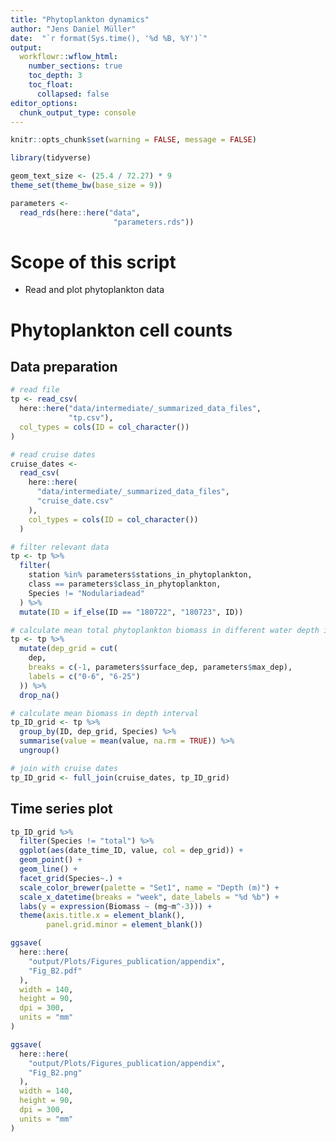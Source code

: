 ```yaml
---
title: "Phytoplankton dynamics"
author: "Jens Daniel Müller"
date:  "`r format(Sys.time(), '%d %B, %Y')`"
output: 
  workflowr::wflow_html:
    number_sections: true
    toc_depth: 3
    toc_float:
      collapsed: false
editor_options:
  chunk_output_type: console
---
```



```r
knitr::opts_chunk$set(warning = FALSE, message = FALSE)
```

```r
library(tidyverse)
```

```r
geom_text_size <- (25.4 / 72.27) * 9
theme_set(theme_bw(base_size = 9))
```

```r
parameters <-
  read_rds(here::here("data",
                       "parameters.rds"))
```

# Scope of this script

-  Read and plot phytoplankton data

# Phytoplankton cell counts

## Data preparation


```r

# read file
tp <- read_csv(
  here::here("data/intermediate/_summarized_data_files",
             "tp.csv"),
  col_types = cols(ID = col_character())
)

# read cruise dates
cruise_dates <-
  read_csv(
    here::here(
      "data/intermediate/_summarized_data_files",
      "cruise_date.csv"
    ),
    col_types = cols(ID = col_character())
  )

# filter relevant data
tp <- tp %>%
  filter(
    station %in% parameters$stations_in_phytoplankton,
    class == parameters$class_in_phytoplankton,
    Species != "Nodulariadead"
  ) %>%
  mutate(ID = if_else(ID == "180722", "180723", ID))

# calculate mean total phytoplankton biomass in different water depth intervals
tp <- tp %>%
  mutate(dep_grid = cut(
    dep,
    breaks = c(-1, parameters$surface_dep, parameters$max_dep),
    labels = c("0-6", "6-25")
  )) %>%
  drop_na()

# calculate mean biomass in depth interval
tp_ID_grid <- tp %>%
  group_by(ID, dep_grid, Species) %>%
  summarise(value = mean(value, na.rm = TRUE)) %>%
  ungroup()

# join with cruise dates
tp_ID_grid <- full_join(cruise_dates, tp_ID_grid)

```

## Time series plot

```r

tp_ID_grid %>%
  filter(Species != "total") %>%
  ggplot(aes(date_time_ID, value, col = dep_grid)) +
  geom_point() +
  geom_line() +
  facet_grid(Species~.) +
  scale_color_brewer(palette = "Set1", name = "Depth (m)") +
  scale_x_datetime(breaks = "week", date_labels = "%d %b") +
  labs(y = expression(Biomass ~ (mg~m^-3))) +
  theme(axis.title.x = element_blank(),
        panel.grid.minor = element_blank())

ggsave(
  here::here(
    "output/Plots/Figures_publication/appendix",
    "Fig_B2.pdf"
  ),
  width = 140,
  height = 90,
  dpi = 300,
  units = "mm"
)

ggsave(
  here::here(
    "output/Plots/Figures_publication/appendix",
    "Fig_B2.png"
  ),
  width = 140,
  height = 90,
  dpi = 300,
  units = "mm"
)

```

